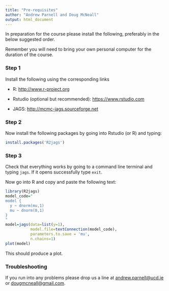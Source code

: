 ```yaml
---
title: "Pre-requisites"
author: "Andrew Parnell and Doug McNeall"
output: html_document
---
```


In preparation for the course please install the following, preferably in the below suggested order.

Remember you will need to bring your own personal computer for the duration of the course.

### Step 1

Install the following using the corresponding links

-	R: [http://www.r-project.org](http://www.r-project.org)

-	Rstudio (optional but recommended): [https://www.rstudio.com](https://www.rstudio.com)

-	JAGS: [http://mcmc-jags.sourceforge.net](http://sourceforge.net/projects/mcmc-jags/files/)

### Step 2

Now install the following packages by going into Rstudio (or R) and typing:
```r
install.packages('R2jags')
```

### Step 3

Check that everything works by going to a command line terminal and typing `jags`. If it opens successfully type `exit`. 

Now go into R and copy and paste the following text:
```r
library(R2jags)
model_code="
model {
  y ~ dnorm(mu,1)
  mu ~ dnorm(0,1)
}
"
model=jags(data=list(y=1),
           model.file=textConnection(model_code),
           parameters.to.save = 'mu',
           n.chains=1)
plot(model)
```
This should produce a plot.

### Troubleshooting

If you run into any problems please drop us a line at <andrew.parnell@ucd.ie> or <dougmcneall@gmail.com>.

